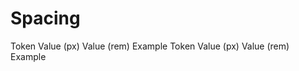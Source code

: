 

# Spacing

<Table>
    <Table.Head>
        <Table.Row>
            <Table.Cell>
                Token
            </Table.Cell>
            <Table.Cell>
                Value (px)
            </Table.Cell>
            <Table.Cell>
                Value (rem)
            </Table.Cell>
            <Table.Cell>
                Example
            </Table.Cell>
        </Table.Row>
    </Table.Head>
    <Table.Body>
        <Table.Row>
            <Table.Cell>
                Token
            </Table.Cell>
            <Table.Cell>
                Value (px)
            </Table.Cell>
            <Table.Cell>
                Value (rem)
            </Table.Cell>
            <Table.Cell>
                Example
            </Table.Cell>
        </Table.Row>
    </Table.Body>
</Table>